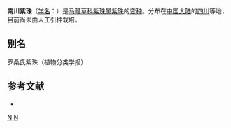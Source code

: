 {{Infraspeciesbox
| image = 
| image_caption = 
| status = 
| status_system = 
| genus = Callicarpa 
| species = bodinieri
| varietas = rosthornii
| authority = (Diels) Rehd.
}}

'''南川紫珠'''（[[学名|学名]]：{{lang|la|''Callicarpa bodinieri'' var. ''rosthornii''}}）是[[马鞭草科|马鞭草科]][[紫珠属|紫珠属]][[紫珠|紫珠]]的[[变种|变种]]。分布在[[中国大陆|中国大陆]]的[[四川|四川]]等地，目前尚未由人工引种栽培。

== 别名 ==
罗桑氏紫珠（植物分类学报）

== 参考文献 ==
<div class="references-small">
* {{cite web| url =http://www.bioinfo.cn/db05/KmzwSpecies.php?action=view&id=30794| title =南川紫珠| work =《中国高等植物数据库全库》| publisher =中国科学院微生物研究所| author =昆明植物研究所| accessdate =2009-02-26| deadurl =yes| archiveurl =https://web.archive.org/web/20160305065519/http://www.bioinfo.cn/db05/KmzwSpecies.php?action=view&id=30794| archivedate =2016-03-05}}
</div>
{{Taxonbar}}

[[Category:紫珠属|N]]
[[Category:四川植物|N]]
{{plant-stub}}